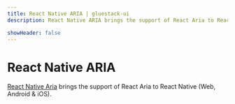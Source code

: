 ```yaml
---
title: React Native ARIA | gluestack-ui
description: React Native ARIA brings the support of React Aria to React Native (Web, Android & iOS).

showHeader: false
---
```



<Meta title="ui/Hooks/React Native ARIA" />

# React Native ARIA

[React Native Aria](https://react-native-aria.geekyants.com/) brings the support of React Aria to React Native (Web, Android & iOS).
